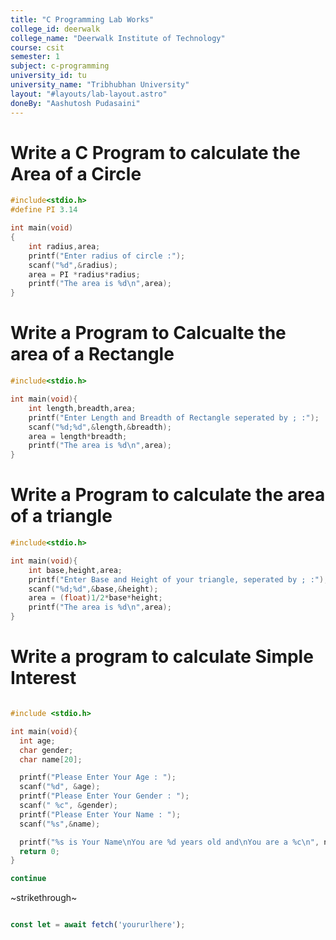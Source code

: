 ```yaml
---
title: "C Programming Lab Works"
college_id: deerwalk
college_name: "Deerwalk Institute of Technology"
course: csit
semester: 1
subject: c-programming
university_id: tu
university_name: "Tribhubhan University"
layout: "#layouts/lab-layout.astro"
doneBy: "Aashutosh Pudasaini"
---
```



<LabHeader
  title={frontmatter.title}
  collegeName={frontmatter.college_name}
  course={frontmatter.course}
  semester={frontmatter.semester}
  doneBy={frontmatter.doneBy}
/>

# Write a C Program to calculate the Area of a Circle

```c
#include<stdio.h>
#define PI 3.14

int main(void)
{
    int radius,area;
    printf("Enter radius of circle :");
    scanf("%d",&radius);
    area = PI *radius*radius;
    printf("The area is %d\n",area);
}

```

# Write a Program to Calcualte the area of a Rectangle

```c
#include<stdio.h>

int main(void){
    int length,breadth,area;
    printf("Enter Length and Breadth of Rectangle seperated by ; :");
    scanf("%d;%d",&length,&breadth);
    area = length*breadth;
    printf("The area is %d\n",area);
}

```

# Write a Program to calculate the area of a triangle

```c
#include<stdio.h>

int main(void){
    int base,height,area;
    printf("Enter Base and Height of your triangle, seperated by ; :");
    scanf("%d;%d",&base,&height);
    area = (float)1/2*base*height;
    printf("The area is %d\n",area);
}

```

# Write a program to calculate Simple Interest

```c

#include <stdio.h>

int main(void){
  int age;
  char gender;
  char name[20];

  printf("Please Enter Your Age : ");
  scanf("%d", &age);
  printf("Please Enter Your Gender : ");
  scanf(" %c", &gender);
  printf("Please Enter Your Name : ");
  scanf("%s",&name);

  printf("%s is Your Name\nYou are %d years old and\nYou are a %c\n", name, age, gender);
  return 0;
}

```

```python
continue
```

~strikethrough~

```javascript

const let = await fetch('yoururlhere');
```
